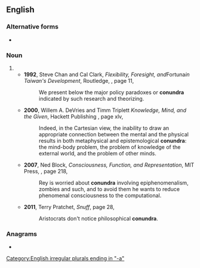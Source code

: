 ==English==

===Alternative forms===
* {{l|en|conundrums}} {{qualifier|more common}}

===Noun===
{{head|en|noun form}}

# {{plural of|en|conundrum}}
#* '''1992''', Steve Chan and Cal Clark, ''Flexibility, Foresight, and ''Fortuna'' in Taiwan's Development'', Routledge, {{ISBN|0415075963}}, page 11,
#*: We present below the major policy paradoxes or '''conundra''' indicated by such research and theorizing.
#* '''2000''', Willem A. DeVries and Timm Triplett ''Knowledge, Mind, and the Given'', Hackett Publishing {{ISBN|0872205509}}, page xlv,
#*: Indeed, in the Cartesian view, the inability to draw an appropriate connection between the mental and the physical results in both metaphysical and epistemological '''conundra''': the mind-body problem, the problem of knowledge of the external world, and the problem of other minds.
#* '''2007''', Ned Block, ''Consciousness, Function, and Representation'', MIT Press, {{ISBN|0262026031}}, page 218,
#*: Rey is worried about '''conundra''' involving epiphenomenalism, zombies and such, and to avoid them he wants to reduce phenomenal consciousness to the computational.
#* '''2011''', Terry Pratchet, ''Snuff'', page 28,
#*: Aristocrats don't notice philosophical '''conundra'''.

===Anagrams===
* {{anagrams|en|a=acdnnoru|uncandor}}

[[Category:English irregular plurals ending in "-a"]]